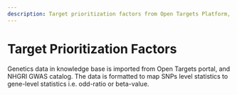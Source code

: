 ```yaml
---
description: Target prioritization factors from Open Targets Platform, value ranging from -1 to 1
---
```


# Target Prioritization Factors

Genetics data in knowledge base is imported from Open Targets portal, and NHGRI GWAS catalog. The data is formatted to map SNPs level statistics to gene-level statistics i.e. odd-ratio or beta-value.
